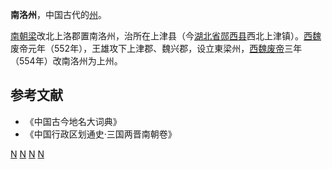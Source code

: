 '''南洛州'''，中国古代的[[州|州]]。

[[南朝梁|南朝梁]]改北上洛郡置南洛州，治所在上津县（今[[湖北省|湖北省]][[郧西县|郧西县]]西北上津镇）。[[西魏|西魏]]废帝元年（552年），王雄攻下上津郡、魏兴郡，设立東梁州，[[西魏废帝|西魏废帝]]三年（554年）改南洛州为上州。        
==参考文献==
* 《中国古今地名大词典》
* 《中国行政区划通史·三国两晋南朝卷》
{{南朝行政区划|nocat}}

[[Category:南梁的州|N]]
[[Category:西魏的州|N]]
[[Category:湖北的州|N]]
[[Category:十堰行政区划史|N]]